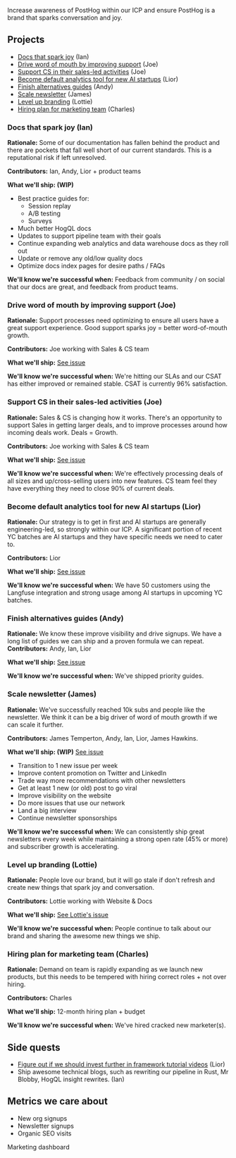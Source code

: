 Increase awareness of PostHog within our ICP and ensure PostHog is a brand that sparks conversation and joy.

## Projects

- [Docs that spark joy](#docs-that-spark-joy-ian) (Ian)
- [Drive word of mouth by improving support](#drive-word-of-mouth-by-improving-support-joe) (Joe)
- [Support CS in their sales-led activities](#support-cs-in-their-sales-led-activities-joe) (Joe)
- [Become default analytics tool for new AI startups](#become-default-analytics-tool-for-new-ai-startups-lior) (Lior)
- [Finish alternatives guides](#finish-alternatives-guides-andy) (Andy)
- [Scale newsletter](#scale-newsletter-james) (James)
- [Level up branding](#level-up-branding-lottie) (Lottie)
- [Hiring plan for marketing team](#hiring-plan-for-marketing-team-charles) (Charles)

### Docs that spark joy (Ian)

**Rationale:** Some of our documentation has fallen behind the product and there are pockets that fall well short of our current standards. This is a reputational risk if left unresolved.

**Contributors:** Ian, Andy, Lior + product teams

**What we'll ship: (WIP)**
- Best practice guides for:
  - Session replay
  - A/B testing
  - Surveys
- Much better HogQL docs
- Updates to support pipeline team with their goals
- Continue expanding web analytics and data warehouse docs as they roll out
- Update or remove any old/low quality docs
- Optimize docs index pages for desire paths / FAQs

**We'll know we're successful when:** Feedback from community / on social that our docs are great, and feedback from product teams.

### Drive word of mouth by improving support (Joe)

**Rationale:** Support processes need optimizing to ensure all users have a great support experience. Good support sparks joy = better word-of-mouth growth.

**Contributors:** Joe working with Sales & CS team

**What we'll ship:** [See issue](https://github.com/PostHog/meta/issues/186)

**We'll know we're successful when:** We're hitting our SLAs and our CSAT has either improved or remained stable. CSAT is currently 96% satisfaction. 

### Support CS in their sales-led activities (Joe)

**Rationale:** Sales & CS is changing how it works. There's an opportunity to support Sales in getting larger deals, and to improve processes around how incoming deals work. Deals = Growth. 

**Contributors:** Joe working with Sales & CS team

**What we'll ship:** [See issue](https://github.com/PostHog/meta/issues/193)

**We'll know we're successful when:** We're effectively processing deals of all sizes and up/cross-selling users into new features. CS team feel they have everything they need to close 90% of current deals. 

### Become default analytics tool for new AI startups (Lior)

**Rationale:** Our strategy is to get in first and AI startups are generally engineering-led, so strongly within our ICP. A significant portion of recent YC batches are AI startups and they have specific needs we need to cater to.

**Contributors:** Lior

**What we'll ship:** [See issue](https://github.com/PostHog/meta/issues/190)

**We'll know we're successful when:** We have 50 customers using the Langfuse integration and strong usage among AI startups in upcoming YC batches.

### Finish alternatives guides (Andy)

**Rationale:** We know these improve visibility and drive signups. We have a long list of guides we can ship and a proven formula we can repeat.
**Contributors:** Andy, Ian, Lior

**What we'll ship:** [See issue](https://github.com/PostHog/posthog.com/issues/7517#issuecomment-2015715230)

**We'll know we're successful when:** We've shipped priority guides.

### Scale newsletter (James)

**Rationale:** We've successfully reached 10k subs and people like the newsletter. We think it can be a big driver of word of mouth growth if we can scale it further.

**Contributors:** James Temperton, Andy, Ian, Lior, James Hawkins. 

**What we'll ship: (WIP)** [See issue](https://github.com/PostHog/meta/issues/192)
- Transition to 1 new issue per week
- Improve content promotion on Twitter and LinkedIn
- Trade way more recommendations with other newsletters
- Get at least 1 new (or old) post to go viral
- Improve visibility on the website
- Do more issues that use our network
- Land a big interview
- Continue newsletter sponsorships

**We'll know we're successful when:** We can consistently ship great newsletters every week while maintaining a strong open rate (45% or more) and subscriber growth is accelerating.

### Level up branding (Lottie)

**Rationale:** People love our brand, but it will go stale if don't refresh and create new things that spark joy and conversation.

**Contributors:** Lottie working with Website & Docs

**What we'll ship:** [See Lottie's issue](https://github.com/PostHog/meta/issues/191)

**We'll know we're successful when:** People continue to talk about our brand and sharing the awesome new things we ship.

### Hiring plan for marketing team (Charles)

**Rationale:** Demand on team is rapidly expanding as we launch new products, but this needs to be tempered with hiring correct roles + not over hiring.

**Contributors:** Charles

**What we'll ship:** 12-month hiring plan + budget

**We'll know we're successful when:** We've hired cracked new marketer(s).

## Side quests

- [Figure out if we should invest further in framework tutorial videos](https://github.com/PostHog/posthog.com/issues/7908) (Lior)
- Ship awesome technical blogs, such as rewriting our pipeline in Rust, Mr Blobby, HogQL insight rewrites. (Ian)

## Metrics we care about

- New org signups
- Newsletter signups
- Organic SEO visits

<PrivateLink url="https://us.posthog.com/project/2/dashboard/51661">Marketing dashboard</PrivateLink>
